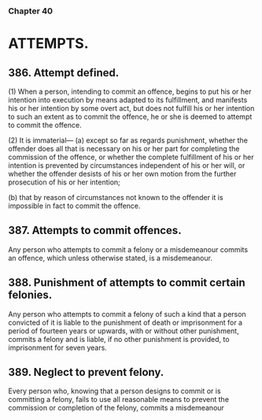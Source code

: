 ### Chapter 40

# ATTEMPTS.

## 386. Attempt defined.
(1) When a person, intending to commit an offence, begins to put his
or her intention into execution by means adapted to its fulfillment, and
manifests his or her intention by some overt act, but does not fulfill his or her
intention to such an extent as to commit the offence, he or she is deemed to
attempt to commit the offence.

(2) It is immaterial—
(a) except so far as regards punishment, whether the offender does
all that is necessary on his or her part for completing the
commission of the offence, or whether the complete fulfillment
of his or her intention is prevented by circumstances independent
of his or her will, or whether the offender desists of his or her
own motion from the further prosecution of his or her intention;

(b) that by reason of circumstances not known to the offender it is
impossible in fact to commit the offence.

## 387. Attempts to commit offences.
Any person who attempts to commit a felony or a misdemeanour commits an
offence, which unless otherwise stated, is a misdemeanour.

## 388. Punishment of attempts to commit certain felonies.
Any person who attempts to commit a felony of such a kind that a person
convicted of it is liable to the punishment of death or imprisonment for a
period of fourteen years or upwards, with or without other punishment,
commits a felony and is liable, if no other punishment is provided, to
imprisonment for seven years.

## 389. Neglect to prevent felony.
Every person who, knowing that a person designs to commit or is committing
a felony, fails to use all reasonable means to prevent the commission or
completion of the felony, commits a misdemeanour